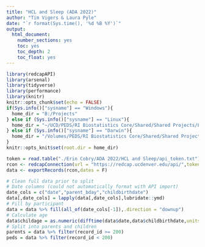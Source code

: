 ```yaml
---
title: "HCL and Sleep (ADA 2022)"
author: "Tim Vigers & Laura Pyle"
date: "`r format(Sys.time(), '%d %B %Y')`"
output:
  html_document:
    number_sections: yes
    toc: yes
    toc_depth: 2
    toc_float: yes
---
```


```r
library(redcapAPI)
library(arsenal)
library(tidyverse)
library(performance)
library(knitr)
knitr::opts_chunk$set(echo = FALSE)
if(Sys.info()["sysname"] == "Windows"){
  home_dir = "B:/Projects"
} else if (Sys.info()["sysname"] == "Linux"){
  home_dir = "~/UCD/PEDS/RI Biostatistics Core/Shared/Shared Projects/Laura/BDC/Projects"
} else if (Sys.info()["sysname"] == "Darwin"){
  home_dir = "/Volumes/PEDS/RI Biostatistics Core/Shared/Shared Projects/Laura/BDC/Projects"
}
knitr::opts_knit$set(root.dir = home_dir)
```

```r
token = read.table("./Erin Cobry/ADA 2022/HCL and Sleep/api_token.txt")[1,1]
rcon <- redcapConnection(url = "https://redcap.ucdenver.edu/api/",token = token)
data <- exportRecords(rcon,dates = F)
```

```r
# Clean full data prior to split
# Date columns (could not automatically format with API import)
date_cols = c("date","parent_bday","childbirthdate")
data[,date_cols] = lapply(data[,date_cols],lubridate::ymd)
# Fill by participant
data = data %>% fill(all_of(date_cols[-1]),.direction = "downup")
# Calculate age
data$childage = as.numeric(difftime(data$date,data$childbirthdate,units = "days"))/365.25
# Split into parents and children
parents = data %>% filter(record_id >= 200)
peds = data %>% filter(record_id < 200)
```